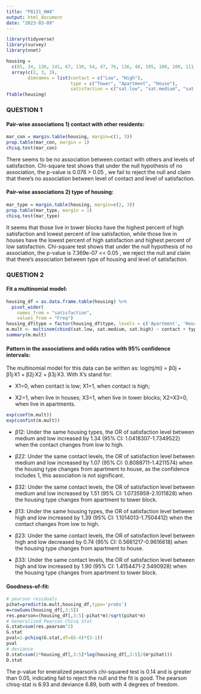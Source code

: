 ```yaml
---
title: "P8131_HW4"
output: html_document
date: "2023-03-09"
---
```


```r
library(tidyverse)
library(survey)
library(nnet)
```

```r
housing = 
  c(65, 34, 130, 141, 67, 130, 54, 47, 76, 116, 48, 105, 100, 100, 111, 191, 62, 104) %>%
  array(c(2, 3, 3),
        dimnames = list(contact = c("Low", "High"),
                        type = c("Tower", "Apartment", "House"),
                        satisfaction = c("sat.low", "sat.medium", "sat.high")))
ftable(housing)
```
### QUESTION 1

#### Pair-wise associations 1) contact with other residents:

```r
mar_con = margin.table(housing, margin=c(1, 3))
prop.table(mar_con, margin = 1)
chisq.test(mar_con)
```
There seems to be no association between contact with others and levels of satisfaction. Chi-square test shows that under the null hypothesis of no association, the p-value is 0.076 > 0.05 , we fail to reject the null and claim that there’s no association between level of contact and level of satisfaction.

#### Pair-wise associations 2) type of housing:

```r
mar_type = margin.table(housing, margin=c(2, 3))
prop.table(mar_type, margin = 1)
chisq.test(mar_type)
```
It seems that those live in tower blocks have the highest percent of high satisfaction and lowest percent of low satisfaction, while those live in houses have the lowest percent of high satisfaction and highest percent of low satisfaction. Chi-square test shows that under the null hypothesis of no association, the p-value is 7.369e-07 << 0.05 , we reject the null and claim that there’s association between type of housing and level of satisfaction.

### QUESTION 2

#### Fit a multinomial model:

```r
housing_df = as.data.frame.table(housing) %>% 
  pivot_wider(
    names_from = "satisfaction",
    values_from = "Freq")
housing_df$type = factor(housing_df$type, levels = c('Apartment', 'House', 'Tower'))
m.mult <- multinom(cbind(sat.low, sat.medium, sat.high) ~ contact + type, data=housing_df)
summary(m.mult)
```
#### Pattern in the associations and odds ratios with 95% confidence intervals:

The multinomial model for this data can be written as: log(πj/πi) = β0j + β1j·X1 + β2j·X2 + β3j·X3. With X’s stand for:

* X1=0, when contact is low; X1=1, when contact is high;

* X2=1, when live in houses; X3=1, when live in tower blocks; X2=X3=0, when live in apartments.

```r
exp(coef(m.mult))
exp(confint(m.mult))
```
* β12: Under the same housing types, the OR of satisfaction level between medium and low increased by 1.34 (95% CI: 1.0418307-1.7349522) when the contact changes from low to high.

* β22: Under the same contact levels, the OR of satisfaction level between medium and low increased by 1.07 (95% CI: 0.8088711-1.4211574) when the housing type changes from apartment to house, as the confidence includes 1, this association is not significant.

* β32: Under the same contact levels, the OR of satisfaction level between medium and low increased by 1.51 (95% CI: 1.0735958-2.1011828) when the housing type changes from apartment to tower block.

* β13: Under the same housing types, the OR of satisfaction level between high and low increased by 1.39 (95% CI: 1.1014013-1.7504412) when the contact changes from low to high.

* β23: Under the same contact levels, the OR of satisfaction level between high and low decreased by 0.74 (95% CI: 0.5661217-0.9616618) when the housing type changes from apartment to house.

* β33: Under the same contact levels, the OR of satisfaction level between high and low increased by 1.90 (95% CI: 1.4154471-2.5490928) when the housing type changes from apartment to tower block.



#### Goodness-of-fit:

```r
# pearson residuals
pihat=predict(m.mult,housing_df,type='probs')
m=rowSums(housing_df[,3:5])
res.pearson=(housing_df[,3:5]-pihat*m)/sqrt(pihat*m)
# Generalized Pearson Chisq Stat
G.stat=sum(res.pearson^2)
G.stat
pval=1-pchisq(G.stat,df=(6-4)*(3-1))
pval
# deviance
D.stat=sum(2*housing_df[,3:5]*log(housing_df[,3:5]/(m*pihat)))
D.stat
```
The p-value for eneralized pearson's chi-squared test is 0.14 and is greater than 0.05, indicating fail to reject the null and the fit is good. The pearson chisq-stat is 6.93 and deviance 6.89, both with 4 degrees of freedom.





